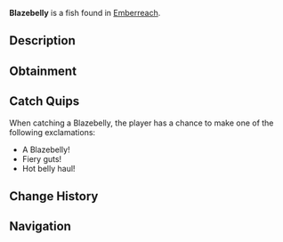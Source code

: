 {{FishInfobox
|image          = Blazebelly.png
|rarity         = Rare
|sea            = Second Sea
|location       = [[Emberreach]]
|sublocation    = 
|sources        = Fishing Rod
|radar_location = 
|prog_speed     = -3
|xp             = 210
|weather        = Clear
|time           = Day
|season         = Spring
|bait           = Coal
|base_weight    = 1260
|base_value     = 441
|weight_range   = 780
|base_chance    = 41
|base_resil     = 37
}}
'''Blazebelly''' is a {{Rarity|Rare}} fish found in [[Emberreach]].

== Description ==
{{Description|A dark fish, its underbelly and fins pulsing with inner warmth.|Bestiary Entry}}

== Obtainment ==
{{Description|Its fire pulses through the bright renewal.|Bestiary Hint}}
{{Fish Availability|
Emberreach/Freshwater Pond
|top_rods      = 
Astralhook Rod\186117.84\42909.9;
Trident Rod\180372.7\7384.66;
Azure Of Lagoon\151226.97\12373.12;
Leviathan's Fang Rod\148936.85\7379.8;
Great Rod of Oscar\147564.83\11087;
Resourceful Rod\112516.5\9199.21;
Wisdom Rod\120372.37\9779.07;
Nocturnal Rod\61031.91\61031.91;
Free Spirit Rod\141370.45\12012.17;
Carrot Rod\142388.16\11649.94;
No-Life Rod\147408.31\11040.66;
Blazebringer Rod\137997.8\11290.73;
Verdant Shear Rod\130359.38\10658.02;
Challenger's Rod\124838.05\9323.26;
Depthseeker Rod\121113.26\9355.18;
Avalanche Rod\116617.36\9020.6;
Volcanic Rod\116031.69\8780.62;
Zeus Rod\115495.3\8740.02;
Rod Of The Depths\110081.5\6170;
Seraphic Rod\109624.76\6567.89;
Rod Of The Forgotten Fang\106223.95\6224.1;
Steady Rod\96900.67\7550.43;
Rod Of The Exalted One\90116.7\6182.5;
Ethereal Prism Rod\86875.23\6510.76
|recommended   = Astralhook Rod
}}

== Catch Quips ==
When catching a Blazebelly, the player has a chance to make one of the following exclamations:
* A Blazebelly!
* Fiery guts!
* Hot belly haul!

== Change History ==
{{Change History|{{subst:Current Version}}}}

== Navigation ==
{{Fish Navbox|Emberreach}}